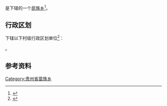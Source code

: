 {{中国乡级行政区|52/01/22/200/000}}

'''{{PAGENAMEBASE}}'''是{{PRC admin/fullname|52/01/22/200/000|3}}下辖的一个[[民族乡|民族乡]]<ref>{{PRC admin/ref sgc|{{PRC admin/parent|52/01/22/200/000}}}}</ref>。

== 行政区划 ==
{{PAGENAMEBASE}}下辖以下村级行政区划单位<ref>{{PRC admin/ref sgc|52/01/22/200/000}}</ref>：

{{PRC admin/children|52/01/22/200/000}}。

== 参考资料 ==
{{reflist}}

{{贵州行政区划小作品}}
{{PRC admin/navcat|52/01/22/200/000}}
[[Category:贵州省苗族乡|Category:贵州省苗族乡]]